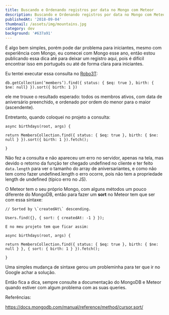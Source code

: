 ```yaml
---
title: Buscando e Ordenando registros por data no Mongo com Meteor
description: Buscando e Ordenando registros por data no Mongo com Meteor
publishedAt: '2018-09-04'
thumbnail: /assets/img/mountains.jpg
category: dev
background: '#637a91'
---
```

É algo bem simples, porém pode dar problema para iniciantes, mesmo com experiência com Mongo, eu comecei com Mongo esse ano, então estou publicando essa dica até para deixar um registro aqui, pois é difícil encontrar isso em português ou até de forma clara para iniciantes.

Eu tentei executar essa consulta no [Robo3T](https://robomongo.org/):

```
db.getCollection(‘members’).find({ status: { $eq: true }, birth: { $ne: null} }).sort({ birth: 1 })
```

ele me trouxe o resultado esperado: todos os membros ativos, com data de aniversário preenchido, e ordenado por ordem do menor para o maior (ascendente).

Entretanto, quando coloquei no projeto a consulta:

```
async birthdays(root, args) {

return MembersCollection.find({ status: { $eq: true }, birth: { $ne: null } }).sort({ birth: 1 }).fetch();

}
```

Não fez a consulta e não apareceu um erro no servidor, apenas na tela, mas devido o retorno da função ter chegado undefined no cliente e ter feito `data.length` para ver o tamanho do array de aniversariantes, e como não tem como fazer undefined.length o erro ocorre, pois não tem a propriedade length de undefined (típico erro no JS).

O Meteor tem o seu próprio Mongo, com alguns métodos um pouco diferente do MongoDB, então para fazer um **sort** no Meteor tem que ser com essa sintaxe:

```
// Sorted by \`createdAt\` descending.

Users.find({}, { sort: { createdAt: -1 } });

E no meu projeto tem que ficar assim:

async birthdays(root, args) {

return MembersCollection.find({ status: { $eq: true }, birth: { $ne: null } }, { sort: { birth: 1 } }).fetch();

}
```

Uma simples mudança de sintaxe gerou um probleminha para ter que ir no Google achar a solução.

Então fica a dica, sempre consulte a documentação do MongoDB e Meteor quando estiver com algum problema com as suas queries.

Referências:

<https://docs.mongodb.com/manual/reference/method/cursor.sort/>
